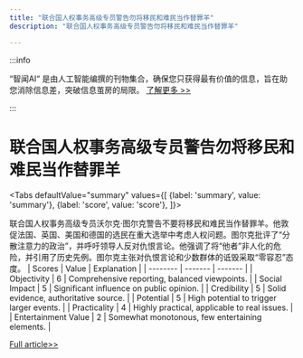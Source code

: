 ```yaml
---
title: "联合国人权事务高级专员警告勿将移民和难民当作替罪羊"
description: "联合国人权事务高级专员警告勿将移民和难民当作替罪羊"

---
```



:::info

“智闻AI“ 是由人工智能编撰的刊物集合，确保您只获得最有价值的信息，旨在助您消除信息差，突破信息茧房的局限。  [了解更多 >>](/)

:::

# 联合国人权事务高级专员警告勿将移民和难民当作替罪羊


<Tabs
	defaultValue="summary"
	values={[
	{label: 'summary', value: 'summary'},
	{label: 'score', value: 'score'},
]}>
<TabItem value="summary">


联合国人权事务高级专员沃尔克·图尔克警告不要将移民和难民当作替罪羊。他敦促法国、英国、美国和德国的选民在重大选举中考虑人权问题。图尔克批评了“分散注意力的政治”，并呼吁领导人反对仇恨言论。他强调了将“他者”非人化的危险，并引用了历史先例。图尔克主张对仇恨言论和少数群体的诋毁采取“零容忍”态度。
</TabItem>
<TabItem value="score">
	| Scores     | Value   | Explanation |
	| -------- | ------- | ------- |
	| Objectivity  | 6    | Comprehensive reporting, balanced viewpoints.    |
	| Social Impact | 5     | Significant influence on public opinion.    |
	| Credibility    | 5    | Solid evidence, authoritative source.    |
	| Potential    | 5    | High potential to trigger larger events.    |
	| Practicality    | 4    | Highly practical, applicable to real issues.    |
	| Entertainment Value    | 2    | Somewhat monotonous, few entertaining elements.    |
</TabItem>
</Tabs>

[Full article>>](https://apnews.com/article/human-rights-europe-elections-volker-turk-united-nations-d55267e9f87205d0ca0fac87a1e5c395)
